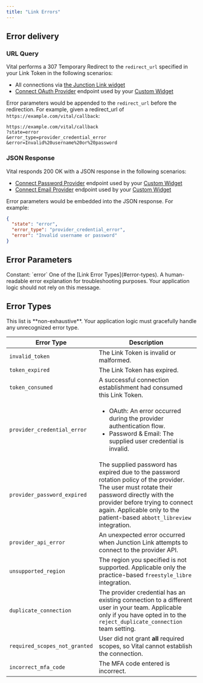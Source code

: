 ```yaml
---
title: "Link Errors"
---
```


## Error delivery

### URL Query

Vital performs a 307 Temporary Redirect to the `redirect_url` specified in your Link Token in the following scenarios:

* All connections via [the Junction Link widget](/wearables/connecting-providers/introduction)
* [Connect OAuth Provider](/api-reference/link/link-oauth-provider) endpoint used by your [Custom Widget](/wearables/connecting-providers/custom_widget)

Error parameters would be appended to the `redirect_url` before the redirection. For example,
given a redirect_url of `https://example.com/vital/callback`:

```
https://example.com/vital/callback
?state=error
&error_type=provider_credential_error
&error=Invalid%20username%20or%20password
```


### JSON Response

Vital responds 200 OK with a JSON response in the following scenarios:

* [Connect Password Provider](/api-reference/link/link-password-provider) endpoint used by your [Custom Widget](/wearables/connecting-providers/custom_widget)
* [Connect Email Provider](/api-reference/link/link-email-provider) endpoint used by your [Custom Widget](/wearables/connecting-providers/custom_widget)

Error parameters would be embedded into the JSON response. For example:
```json
{
  "state": "error",
  "error_type": "provider_credential_error",
  "error": "Invalid username or password"
}
```

## Error Parameters

<ResponseField name="state" type="const string">
Constant: `error`
</ResponseField>

<ResponseField name="error_type" type="string">
One of the [Link Error Types](#error-types).
</ResponseField>

<ResponseField name="error" type="string">
A human-readable error explanation for troubleshooting purposes.
Your application logic should not rely on this message.
</ResponseField>

## Error Types

<Note>
This list is **non-exhaustive**. Your application logic must gracefully handle any unrecognized error type.
</Note>

| Error Type                   | Description                                    |
| ---------------------------- | ---------------------------------------------- |
| `invalid_token`              | The Link Token is invalid or malformed.        |
| `token_expired`              | The Link Token has expired.                    |
| `token_consumed`             | A successful connection establishment had consumed this Link Token. |
| `provider_credential_error`  | <ul><li>OAuth: An error occurred during the provider authentication flow.</li><li>Password & Email: The supplied user credential is invalid.</li></ul> |
| `provider_password_expired`  | The supplied password has expired due to the password rotation policy of the provider. The user must rotate their password directly with the provider before trying to connect again. <Info>Applicable only to the patient-based `abbott_libreview` integration.</Info> |
| `provider_api_error`         | An unexpected error occurred when Junction Link attempts to connect to the provider API. |
| `unsupported_region`         | The region you specified is not supported. <Info>Applicable only the practice-based `freestyle_libre` integration.</Info> |
| `duplicate_connection`       | The provider credential has an existing connection to a different user in your team. <Info>Applicable only if you have opted in to the `reject_duplicate_connection` team setting.</Info> |
| `required_scopes_not_granted`| User did not grant **all** required scopes, so Vital cannot establish the connection. |
| `incorrect_mfa_code`         | The MFA code entered is incorrect.             |
